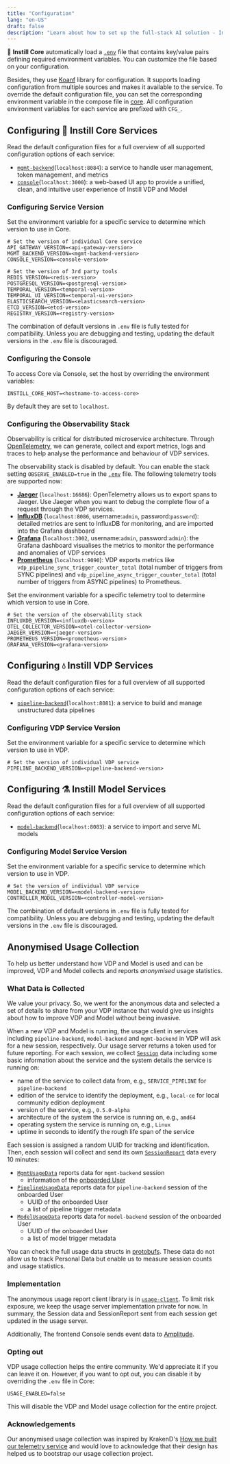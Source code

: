 ```yaml
---
title: "Configuration"
lang: "en-US"
draft: false
description: "Learn about how to set up the full-stack AI solution - Instill Core https://github.com/instill-ai/instill-core"
---
```


🔮 **Instill Core** automatically load a
[`.env`](https://github.com/instill-ai/instill-core/blob/main/.env) file that
contains key/value pairs defining required environment variables. You can
customize the file based on your configuration.

Besides, they use [Koanf](https://github.com/knadh/koanf) library for
configuration. It supports loading configuration from multiple sources and makes
it available to the service. To override the default configuration file, you can
set the corresponding environment variable in the compose file in
[core](https://github.com/instill-ai/instill-core/blob/main/docker-compose.yml).
All configuration environment variables for each service are prefixed with
`CFG_`.

## Configuring 🔮 **Instill Core** Services

Read the default configuration files for a full overview of all supported configuration options of each service:

- [`mgmt-backend`](https://github.com/instill-ai/mgmt-backend/blob/main/config/config.yaml)(`localhost:8084`): a service to handle user management, token management, and metrics
- [`console`](https://github.com/instill-ai/console/blob/main/.env)(`localhost:3000`): a web-based UI app to provide a unified, clean, and intuitive user experience of Instill VDP and Model

### Configuring Service Version

Set the environment variable for a specific service to determine which version to use in Core.

```shellscript .env
# Set the version of individual Core service
API_GATEWAY_VERSION=<api-gateway-version>
MGMT_BACKEND_VERSION=<mgmt-backend-version>
CONSOLE_VERSION=<console-version>

# Set the version of 3rd party tools
REDIS_VERSION=<redis-version>
POSTGRESQL_VERSION=<postgresql-version>
TEMPORAL_VERSION=<temporal-version>
TEMPORAL_UI_VERSION=<temporal-ui-version>
ELASTICSEARCH_VERSION=<elasticsearch-version>
ETCD_VERSION=<etcd-version>
REGISTRY_VERSION=<registry-version>
```

The combination of default versions in `.env` file is fully tested for compatibility.
Unless you are debugging and testing, updating the default versions in the `.env` file is discouraged.

### Configuring the Console

To access Core via Console, set the host by overriding the environment variables:

```shellscript .env
INSTILL_CORE_HOST=<hostname-to-access-core>
```

By default they are set to `localhost`.

### Configuring the Observability Stack

Observability is critical for distributed microservice architecture.
Through [OpenTelemetry](https://opentelemetry.io/), we can generate, collect and export metrics, logs and traces to help analyse the performance and behaviour of VDP services.

The observability stack is disabled by default. You can enable the stack setting `OBSERVE_ENABLED=true` in the [`.env`](https://github.com/instill-ai/instill-core/blob/main/.env) file.
The following telemetry tools are supported now:

- [**Jaeger**](https://www.jaegertracing.io/) (`localhost:16686`): OpenTelemetry allows us to export spans to Jaeger. Use Jaeger when you want to debug the complete flow of a request through the VDP services.
- [**InfluxDB**](https://www.influxdata.com/) (`localhost:8086`, username:`admin`, password:`password`): detailed metrics are sent to InfluxDB for monitoring, and are imported into the Grafana dashboard
- [**Grafana**](https://grafana.com/) (`localhost:3002`, username:`admin`, password:`admin`): the Grafana dashboard visualises the metrics to monitor the performance and anomalies of VDP services
- [**Prometheus**](https://prometheus.io/) (`localhost:9090`): VDP exports metrics like `vdp_pipeline_sync_trigger_counter_total` (total number of triggers from SYNC pipelines) and `vdp_pipeline_async_trigger_counter_total` (total number of triggers from ASYNC pipelines) to Prometheus.

Set the environment variable for a specific telemetry tool to determine which version to use in Core.

```shellscript .env
# Set the version of the observability stack
INFLUXDB_VERSION=<influxdb-version>
OTEL_COLLECTOR_VERSION=<otel-collector-version>
JAEGER_VERSION=<jaeger-version>
PROMETHEUS_VERSION=<prometheus-version>
GRAFANA_VERSION=<grafana-version>
```

## Configuring **💧 Instill VDP** Services

Read the default configuration files for a full overview of all supported configuration options of each service:

- [`pipeline-backend`](https://github.com/instill-ai/pipeline-backend/blob/main/config/config.yaml)(`localhost:8081`): a service to build and manage unstructured data pipelines

### Configuring VDP Service Version

Set the environment variable for a specific service to determine which version to use in VDP.

```shellscript .env
# Set the version of individual VDP service
PIPELINE_BACKEND_VERSION=<pipeline-backend-version>
```

## Configuring **⚗️ Instill Model** Services

Read the default configuration files for a full overview of all supported configuration options of each service:

- [`model-backend`](https://github.com/instill-ai/model-backend/blob/main/config/config.yaml)(`localhost:8083`): a service to import and serve ML models

### Configuring Model Service Version

Set the environment variable for a specific service to determine which version to use in VDP.

```shellscript .env
# Set the version of individual VDP service
MODEL_BACKEND_VERSION=<model-backend-version>
CONTROLLER_MODEL_VERSION=<controller-model-version>
```

The combination of default versions in `.env` file is fully tested for compatibility.
Unless you are debugging and testing, updating the default versions in the `.env` file is discouraged.

## Anonymised Usage Collection

To help us better understand how VDP and Model is used and can be improved, VDP and Model collects and reports _anonymised_ usage statistics.

### What Data is Collected

<InfoBlock type="info" title="info">
  We value your privacy. So, we went for the anonymous data and selected a set
  of details to share from your VDP instance that would give us insights about
  how to improve VDP and Model without being invasive.
</InfoBlock>

When a new VDP and Model is running, the usage client in services including `pipeline-backend`, `model-backend` and `mgmt-backend` in VDP will ask for a new session, respectively.
Our usage server returns a token used for future reporting.
For each session, we collect [`Session`](https://github.com/instill-ai/protobufs/blob/main/core/usage/v1beta/usage.proto#L42-L91) data including some basic information about the service and the system details the service is running on:

- name of the service to collect data from, e.g., `SERVICE_PIPELINE` for `pipeline-backend`
- edition of the service to identify the deployment, e.g., `local-ce` for local community edition deployment
- version of the service, e.g., `0.5.0-alpha`
- architecture of the system the service is running on, e.g., `amd64`
- operating system the service is running on, e.g., `Linux`
- uptime in seconds to identify the rough life span of the service

Each session is assigned a random UUID for tracking and identification.
Then, each session will collect and send its own [`SessionReport`](https://github.com/instill-ai/protobufs/blob/main/core/usage/v1beta/usage.proto#L220-L242) data every 10 minutes:

- [`MgmtUsageData`](https://github.com/instill-ai/protobufs/blob/main/core/usage/v1beta/usage.proto#L94-L99) reports data for `mgmt-backend` session
  - information of the [onboarded User](../../quickstart#Authorisation)
- [`PipelineUsageData`](https://github.com/instill-ai/protobufs/blob/main/core/usage/v1beta/usage.proto#L168-L203) reports data for `pipeline-backend` session of the onboarded User
  - UUID of the onboarded User
  - a list of pipeline trigger metadata
- [`ModelUsageData`](https://github.com/instill-ai/protobufs/blob/main/core/usage/v1beta/usage.proto#L134-L165) reports data for `model-backend` session of the onboarded User
  - UUID of the onboarded User
  - a list of model trigger metadata

You can check the full usage data structs in [protobufs](https://github.com/instill-ai/protobufs/blob/main/vdp/usage/v1alpha/usage.proto).
These data do not allow us to track Personal Data but enable us to measure session counts and usage statistics.

### Implementation

The anonymous usage report client library is in [`usage-client`](https://github.com/instill-ai/usage-client).
To limit risk exposure, we keep the usage server implementation private for now.
In summary, the Session data and SessionReport sent from each session get updated in the usage server.

Additionally, The frontend Console sends event data to [Amplitude](https://amplitude.com).

### Opting out

VDP usage collection helps the entire community. We'd appreciate it if you can leave it on.
However, if you want to opt out, you can disable it by overriding the `.env` file in Core:

```shellscript .env
USAGE_ENABLED=false
```

This will disable the VDP and Model usage collection for the entire project.

### Acknowledgements

Our anonymised usage collection was inspired by KrakenD's [How we built our telemetry service](https://www.krakend.io/blog/building-a-telemetry-service/)
and would love to acknowledge that their design has helped us to bootstrap our usage collection project.
